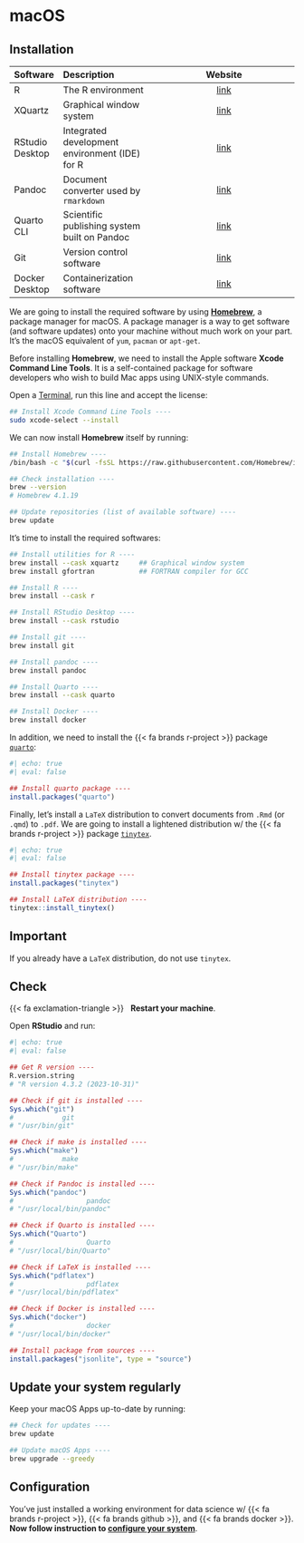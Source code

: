 # macOS {.unnumbered}


## Installation

| Software        | Description                                    | Website                                                                    |
| :-------------- | :--------------------------------------------- | :------------------------------------------------------------------------: |
| R               | The R environment                              | [link](https://cran.r-project.org/)                                        |
| XQuartz         | Graphical window system                        | [link](https://www.xquartz.org/)                                           |
| RStudio Desktop | Integrated development environment (IDE) for R | [link](https://posit.co/download/rstudio-desktop/)                         |
| Pandoc          | Document converter used by `rmarkdown`         | [link](https://pandoc.org/)                                                |
| Quarto CLI      | Scientific publishing system built on Pandoc   | [link](https://quarto.org/)                                                |
| Git             | Version control software                       | [link](https://git-scm.com/)                                               |
| Docker Desktop  | Containerization software                      | [link](https://docs.docker.com/desktop/)                                   |


We are going to install the required software by using 
[**Homebrew**](https://brew.sh), a package manager for macOS. 
A package manager is a way to get software (and software updates) onto your 
machine without much work on your part. It's the macOS equivalent of `yum`, 
`pacman` or `apt-get`.

Before installing **Homebrew**, we need to install the Apple software
**Xcode Command Line Tools**. It is a self-contained package for software developers 
who wish to build Mac apps using UNIX-style commands.

Open a [Terminal](https://support.apple.com/en-gb/guide/terminal/apd5265185d-f365-44cb-8b09-71a064a42125/mac), 
run this line and accept the license:

```sh
## Install Xcode Command Line Tools ----
sudo xcode-select --install
```

We can now install **Homebrew** itself by running:

```sh
## Install Homebrew ----
/bin/bash -c "$(curl -fsSL https://raw.githubusercontent.com/Homebrew/install/HEAD/install.sh)"

## Check installation ----
brew --version
# Homebrew 4.1.19

## Update repositories (list of available software) ----
brew update
```

It's time to install the required softwares:

```sh
## Install utilities for R ----
brew install --cask xquartz     ## Graphical window system
brew install gfortran           ## FORTRAN compiler for GCC

## Install R ----
brew install --cask r

## Install RStudio Desktop ----
brew install --cask rstudio

## Install git ----
brew install git

## Install pandoc ----
brew install pandoc

## Install Quarto ----
brew install --cask quarto

## Install Docker ----
brew install docker
```


In addition, we need to install the {{< fa brands r-project >}} package 
[`quarto`](https://quarto-dev.github.io/quarto-r/):

```r
#| echo: true
#| eval: false

## Install quarto package ----
install.packages("quarto")
```


Finally, let's install a `LaTeX` distribution to convert documents from `.Rmd` 
(or `.qmd`) to `.pdf`. 
We are going to install a lightened distribution w/ the {{< fa brands r-project >}}
package [`tinytex`](https://yihui.org/tinytex/).


```r
#| echo: true
#| eval: false

## Install tinytex package ----
install.packages("tinytex")

## Install LaTeX distribution ----
tinytex::install_tinytex()
```


::: {.callout-important}
## Important

If you already have a `LaTeX` distribution, do not use `tinytex`.
:::





## Check

{{< fa exclamation-triangle >}} &nbsp; **Restart your machine**.

Open **RStudio** and run:

```r
#| echo: true
#| eval: false

## Get R version ----
R.version.string
# "R version 4.3.2 (2023-10-31)"

## Check if git is installed ----
Sys.which("git")
#            git
# "/usr/bin/git"

## Check if make is installed ----
Sys.which("make")
#            make 
# "/usr/bin/make"

## Check if Pandoc is installed ----
Sys.which("pandoc")
#                  pandoc 
# "/usr/local/bin/pandoc"

## Check if Quarto is installed ----
Sys.which("Quarto")
#                  Quarto 
# "/usr/local/bin/Quarto"

## Check if LaTeX is installed ----
Sys.which("pdflatex")
#                  pdflatex 
# "/usr/local/bin/pdflatex" 

## Check if Docker is installed ----
Sys.which("docker")
#                  docker 
# "/usr/local/bin/docker" 

## Install package from sources ----
install.packages("jsonlite", type = "source")
```




::: {.callout-note}
## Update your system regularly

Keep your macOS Apps up-to-date by running:

```sh
## Check for updates ----
brew update

## Update macOS Apps ----
brew upgrade --greedy
```
:::



## Configuration

You've just installed a working environment for data science w/ 
{{< fa brands r-project >}}, {{< fa brands github >}}, and {{< fa brands docker >}}.
<br/>
**Now follow instruction to [configure your system](rstudio.html)**.
